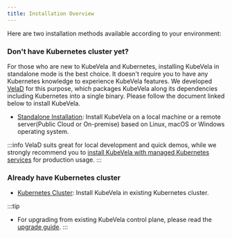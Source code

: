 ```yaml
---
title: Installation Overview
---
```


Here are two installation methods available according to your environment:

### Don't have Kubernetes cluster yet?

For those who are new to KubeVela and Kubernetes, installing KubeVela in standalone mode is the best choice. It doesn't require you to have any Kubernetes knowledge to experience KubeVela features.
We developed [VelaD](https://github.com/kubevela/velad) for this purpose, which packages KubeVela along its dependencies including Kubernetes into a single binary.
Please follow the document linked below to install KubeVela.

- [Standalone Installation](./installation/standalone): Install KubeVela on a local machine or a remote server(Public Cloud or On-premise) based on Linux, macOS or Windows operating system.

:::info
VelaD suits great for local development and quick demos, while we strongly recommend you to [install KubeVela with managed Kubernetes services](./installation/kubernetes) for production usage.
:::

### Already have Kubernetes cluster
- [Kubernetes Cluster](./installation/kubernetes): Install KubeVela in existing Kubernetes cluster.

:::tip
- For upgrading from existing KubeVela control plane, please read the [upgrade guide](./platform-engineers/advanced-install#upgrade).
:::
